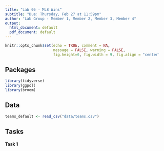 ---
title: "Lab 05 - MLB Wins"
subtitle: "Due: Thursday, Feb 27 at 11:59pm"
author: "Lab Group - Member 1, Member 2, Member 3, Member 4"
output:
  html_document: default
  pdf_document: default
---

```{r setup, include=FALSE}
knitr::opts_chunk$set(echo = TRUE, comment = NA, 
                      message = FALSE, warning = FALSE,
                      fig.height=6, fig.width = 9, fig.align = "center")
```

## Packages

```{r packages}
library(tidyverse)
library(ggpol)
library(broom)
```

## Data

```{r load_data}
teams_default <- read_csv("data/teams.csv")
```

## Tasks

#### Task 1

```{r task_1}

```

